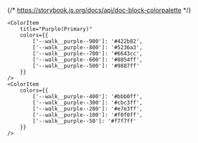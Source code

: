 {/* https://storybook.js.org/docs/api/doc-block-colorpalette */}

<style>{`.docblock-colorpalette > div { gap: 0 10px; } .docblock-colorpalette > div > div:first-child { flex-basis: 120px; }`}</style>

<Meta title="Foundation/Color" />

<ColorPalette>
	<ColorItem
		title="Black"
		colors={{
			['--walk__black--900']: '#202223',
			['--walk__black--800']: '#414244',
			['--walk__black--700']: '#5f6163',
			['--walk__black--600']: '#737577',
			['--walk__black--500']: '#9c9ea0',
		}}
	/>
	<ColorItem
		colors={{
			['--walk__black--400']: '#babcbe',
			['--walk__black--300']: '#dee0e2',
			['--walk__black--200']: '#eceef0',
			['--walk__black--100']: '#f2f4f6',
			['--walk__black--50']: '#f7fafc'
		}}
	/>

    <ColorItem
    	title="Purple(Primary)"
    	colors={{
    		['--walk__purple--900']: '#422b82',
    		['--walk__purple--800']: '#5236a3',
    		['--walk__purple--700']: '#6643cc',
    		['--walk__purple--600']: '#8054ff',
    		['--walk__purple--500']: '#9887ff'
    	}}
    />
    <ColorItem
    	colors={{
    		['--walk__purple--400']: '#bbb0ff',
    		['--walk__purple--300']: '#cbc3ff',
    		['--walk__purple--200']: '#e7e3ff',
    		['--walk__purple--100']: '#f0f0ff',
    		['--walk__purple--50']: '#f7f7ff'
    	}}
    />

</ColorPalette>
